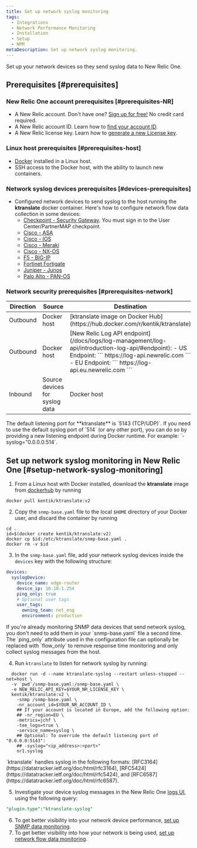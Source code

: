 ```yaml
---
title: Set up network syslog monitoring
tags:
  - Integrations
  - Network Performance Monitoring
  - Installation
  - Setup
  - NPM
metaDescription: Set up network syslog monitoring.
---
```


Set up your network devices so they send syslog data to New Relic One.

## Prerequisites [#prerequisites]

### New Relic One account prerequisites [#prerequisites-NR]

- A New Relic account. Don't have one? [Sign up for free!](https://newrelic.com/signup) No credit card required.
- A New Relic account ID. Learn how to [find your account ID](/docs/accounts/accounts-billing/account-setup/account-id/).
- A New Relic license key. Learn how to [generate a new License key](/docs/apis/intro-apis/new-relic-api-keys/#ingest-license-key).

### Linux host prerequisites [#prerequisites-host]

- [Docker](https://docs.docker.com/engine/install/) installed in a Linux host.
- SSH access to the Docker host, with the ability to launch new containers.

### Network syslog devices prerequisites [#devices-prerequisites]

- Configured network devices to send syslog to the host running the **ktranslate** docker container. Here's how to configure network flow data collection in some devices:
  - [Checkpoint - Security Gateway](https://sc1.checkpoint.com/documents/R80.40/WebAdminGuides/EN/CP_R80.40_LoggingAndMonitoring_AdminGuide/opics-LMG/Working-with-Syslog-Servers.htm). You must sign in to the User Center/PartnerMAP checkpoint.
  - [Cisco - ASA](https://www.cisco.com/c/en/us/support/docs/security/pix-500-series-security-appliances/63884-config-asa-00.html)
  - [Cisco - IOS](https://community.cisco.com/t5/networking-documents/how-to-configure-logging-in-cisco-ios/ta-p/3132434)
  - [Cisco - Meraki](https://documentation.meraki.com/General_Administration/Monitoring_and_Reporting/Syslog_Server_Overview_and_Configuration)
  - [Cisco - NX-OS](https://www.cisco.com/c/en/us/td/docs/switches/datacenter/nexus9000/sw/6-x/system_management/configuration/guide/_Cisco_Nexus_9000_Series_NX-OS_System_Management_Configuration_Guide/sm_5syslog.html)
  - [F5 - BIG-IP](https://support.f5.com/csp/article/K13080)
  - [Fortinet Fortigate](https://help.fortinet.com/fadc/4-5-1/olh/Content/FortiADC/handbook/log_remote.htm)
  - [Juniper - Junos](https://www.juniper.net/documentation/us/en/software/junos/network-mgmt/topics/ref/statement/syslog-edit-system.html)
  - [Palo Alto - PAN-OS](https://docs.paloaltonetworks.com/pan-os/10-1/pan-os-admin/monitoring/use-syslog-for-monitoring/configure-syslog-monitoring.html)

### Network security prerequisites [#prerequisites-network]

<table>
  <thead>
    <tr>
      <th style={{ width: '100px' }}>Direction</th>
      <th>Source</th>
      <th>Destination</th>
      <th>Ports</th>
      <th>Protocol</th>
    </tr>
  </thead>
  <tbody>
    <tr>
      <td>Outbound</td>
      <td>Docker host</td>
      <td>
        [ktranslate image on Docker
        Hub](https://hub.docker.com/r/kentik/ktranslate)
      </td>
      <td>443</td>
      <td>TCP</td>
    </tr>
    <tr>
      <td>Outbound</td>
      <td>Docker host</td>
      <td>
        [New Relic Log
        API endpoint](/docs/logs/log-management/log-api/introduction-log-api/#endpoint):
        - US Endpoint:
          ```
          https://log-api.newrelic.com
          ```
        - EU Endpoint:
          ```
          https://log-api.eu.newrelic.com
          ```
      </td>
      <td>443</td>
      <td>TCP</td>
    </tr>
    <tr>
      <td>Inbound</td>
      <td>Source devices for syslog data</td>
      <td>Docker host</td>
      <td>5143 (default)</td>
      <td>UDP</td>
    </tr>
  </tbody>
</table>

<Callout variant="tip">
  The default listening port for **ktranslate** is `5143 (TCP/UDP)`. If you need to use the default syslog port of `514` (or any other port), you can do so by providing a new listening endpoint during Docker runtime. For example: `-syslog="0.0.0.0:514`.
</Callout>

## Set up network syslog monitoring in New Relic One [#setup-network-syslog-monitoring]

1. From a Linux host with Docker installed, download the **ktranslate** image from [dockerhub](https://hub.docker.com/) by running
  ```shell
  docker pull kentik/ktranslate:v2
  ```

2. Copy the `snmp-base.yaml` file to the local `$HOME` directory of your Docker user, and discard the container by running
  ```shell
  cd .
  id=$(docker create kentik/ktranslate:v2)
  docker cp $id:/etc/ktranslate/snmp-base.yaml .
  docker rm -v $id
  ```

3. In the `snmp-base.yaml` file, add your network syslog devices inside the `devices` key with the following structure:
  ```yaml
  devices:
    syslogDevice:
      device_name: edge-router
      device_ip: 10.10.1.254
      ping_only: true
      # Optional user tags
      user_tags:
        owning_team: net_eng
        environment: production
  ```

<Callout variant="tip">
  If you're already monitoring SNMP data devices that send network syslog, you don't need to add them in your `snmp-base.yaml` file a second time. The `ping_only` attribute used in the configuration file can optionally be replaced with `flow_only` to remove response time monitoring and only collect syslog messages from the host.
</Callout>

4. Run `ktranslate` to listen for network syslog by running:
  ```shell
    docker run -d --name ktranslate-syslog --restart unless-stopped --net=host \
    -v `pwd`/snmp-base.yaml:/snmp-base.yaml \
    -e NEW_RELIC_API_KEY=$YOUR_NR_LICENSE_KEY \
    kentik/ktranslate:v2 \
      -snmp /snmp-base.yaml \
      -nr_account_id=$YOUR_NR_ACCOUNT_ID \
      ## If your account is located in Europe, add the following option:
      ## -nr_region=EU \
      -metrics=jchf \
      -tee_logs=true \
      -service_name=syslog \
      ## Optional: To override the default listening port of "0.0.0.0:5143":
      ## -syslog="<ip_address>:<port>"
      nr1.syslog
  ```

<Callout variant="tip">
  `ktranslate` handles syslog in the following formats: [RFC3164](https://datatracker.ietf.org/doc/html/rfc3164), [RFC5424](https://datatracker.ietf.org/doc/html/rfc5424), and [RFC6587](https://datatracker.ietf.org/doc/html/rfc6587).
</Callout>

5. Investigate your device syslog messages in the New Relic One [logs UI](/docs/logs/ui-data/use-logs-ui), using the following query:
  ```sql
  "plugin.type":"ktranslate-syslog"
  ```

6. To get better visibility into your network device performance, [set up SNMP data monitoring](/docs/network-performance-monitoring/setup-performance-monitoring/snmp-performance-monitoring).
7. To get better visibility into how your network is being used, [set up network flow data monitoring](/docs/network-performance-monitoring/setup-performance-monitoring/network-flow-monitoring).
